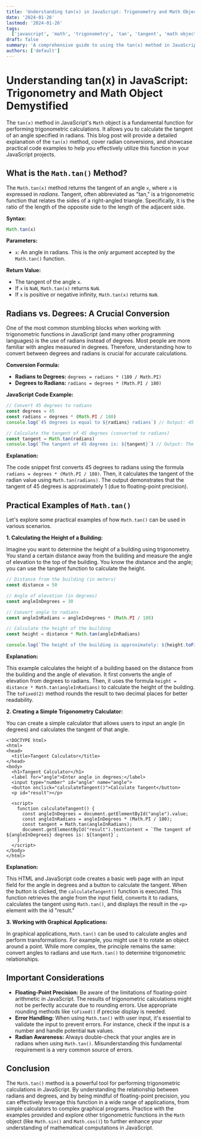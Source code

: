 ```yaml
---
title: 'Understanding tan(x) in JavaScript: Trigonometry and Math Object Demystified'
date: '2024-01-26'
lastmod: '2024-01-26'
tags:
  ['javascript', 'math', 'trigonometry', 'tan', 'tangent', 'math object', 'programming', 'tutorial']
draft: false
summary: 'A comprehensive guide to using the tan(x) method in JavaScript Math object. Learn how to calculate the tangent of an angle, understand radian conversions, and see practical code examples for various use cases.'
authors: ['default']
---
```


# Understanding tan(x) in JavaScript: Trigonometry and Math Object Demystified

The `tan(x)` method in JavaScript's `Math` object is a fundamental function for performing trigonometric calculations. It allows you to calculate the tangent of an angle specified in radians. This blog post will provide a detailed explanation of the `tan(x)` method, cover radian conversions, and showcase practical code examples to help you effectively utilize this function in your JavaScript projects.

## What is the `Math.tan()` Method?

The `Math.tan(x)` method returns the tangent of an angle `x`, where `x` is expressed in _radians_. Tangent, often abbreviated as "tan," is a trigonometric function that relates the sides of a right-angled triangle. Specifically, it is the ratio of the length of the opposite side to the length of the adjacent side.

**Syntax:**

```javascript
Math.tan(x)
```

**Parameters:**

- `x`: An angle in radians. This is the _only_ argument accepted by the `Math.tan()` function.

**Return Value:**

- The tangent of the angle `x`.
- If `x` is `NaN`, `Math.tan(x)` returns `NaN`.
- If `x` is positive or negative infinity, `Math.tan(x)` returns `NaN`.

## Radians vs. Degrees: A Crucial Conversion

One of the most common stumbling blocks when working with trigonometric functions in JavaScript (and many other programming languages) is the use of radians instead of degrees. Most people are more familiar with angles measured in degrees. Therefore, understanding how to convert between degrees and radians is crucial for accurate calculations.

**Conversion Formula:**

- **Radians to Degrees:** `degrees = radians * (180 / Math.PI)`
- **Degrees to Radians:** `radians = degrees * (Math.PI / 180)`

**JavaScript Code Example:**

```javascript
// Convert 45 degrees to radians
const degrees = 45
const radians = degrees * (Math.PI / 180)
console.log(`45 degrees is equal to ${radians} radians`) // Output: 45 degrees is equal to 0.7853981633974483 radians

// Calculate the tangent of 45 degrees (converted to radians)
const tangent = Math.tan(radians)
console.log(`The tangent of 45 degrees is: ${tangent}`) // Output: The tangent of 45 degrees is: 0.9999999999999999
```

**Explanation:**

The code snippet first converts 45 degrees to radians using the formula `radians = degrees * (Math.PI / 180)`. Then, it calculates the tangent of the radian value using `Math.tan(radians)`. The output demonstrates that the tangent of 45 degrees is approximately 1 (due to floating-point precision).

## Practical Examples of `Math.tan()`

Let's explore some practical examples of how `Math.tan()` can be used in various scenarios.

**1. Calculating the Height of a Building:**

Imagine you want to determine the height of a building using trigonometry. You stand a certain distance away from the building and measure the angle of elevation to the top of the building. You know the distance and the angle; you can use the tangent function to calculate the height.

```javascript
// Distance from the building (in meters)
const distance = 50

// Angle of elevation (in degrees)
const angleInDegrees = 30

// Convert angle to radians
const angleInRadians = angleInDegrees * (Math.PI / 180)

// Calculate the height of the building
const height = distance * Math.tan(angleInRadians)

console.log(`The height of the building is approximately: ${height.toFixed(2)} meters`) // Output: The height of the building is approximately: 28.87 meters
```

**Explanation:**

This example calculates the height of a building based on the distance from the building and the angle of elevation. It first converts the angle of elevation from degrees to radians. Then, it uses the formula `height = distance * Math.tan(angleInRadians)` to calculate the height of the building. The `toFixed(2)` method rounds the result to two decimal places for better readability.

**2. Creating a Simple Trigonometry Calculator:**

You can create a simple calculator that allows users to input an angle (in degrees) and calculates the tangent of that angle.

```plaintext
<!DOCTYPE html>
<html>
<head>
  <title>Tangent Calculator</title>
</head>
<body>
  <h1>Tangent Calculator</h1>
  <label for="angle">Enter angle in degrees:</label>
  <input type="number" id="angle" name="angle">
  <button onclick="calculateTangent()">Calculate Tangent</button>
  <p id="result"></p>

  <script>
    function calculateTangent() {
      const angleInDegrees = document.getElementById("angle").value;
      const angleInRadians = angleInDegrees * (Math.PI / 180);
      const tangent = Math.tan(angleInRadians);
      document.getElementById("result").textContent = `The tangent of ${angleInDegrees} degrees is: ${tangent}`;
    }
  </script>
</body>
</html>
```

**Explanation:**

This HTML and JavaScript code creates a basic web page with an input field for the angle in degrees and a button to calculate the tangent. When the button is clicked, the `calculateTangent()` function is executed. This function retrieves the angle from the input field, converts it to radians, calculates the tangent using `Math.tan()`, and displays the result in the `<p>` element with the id "result."

**3. Working with Graphical Applications:**

In graphical applications, `Math.tan()` can be used to calculate angles and perform transformations. For example, you might use it to rotate an object around a point. While more complex, the principle remains the same: convert angles to radians and use `Math.tan()` to determine trigonometric relationships.

## Important Considerations

- **Floating-Point Precision:** Be aware of the limitations of floating-point arithmetic in JavaScript. The results of trigonometric calculations might not be perfectly accurate due to rounding errors. Use appropriate rounding methods like `toFixed()` if precise display is needed.
- **Error Handling:** When using `Math.tan()` with user input, it's essential to validate the input to prevent errors. For instance, check if the input is a number and handle potential `NaN` values.
- **Radian Awareness:** Always double-check that your angles are in radians when using `Math.tan()`. Misunderstanding this fundamental requirement is a very common source of errors.

## Conclusion

The `Math.tan()` method is a powerful tool for performing trigonometric calculations in JavaScript. By understanding the relationship between radians and degrees, and by being mindful of floating-point precision, you can effectively leverage this function in a wide range of applications, from simple calculators to complex graphical programs. Practice with the examples provided and explore other trigonometric functions in the `Math` object (like `Math.sin()` and `Math.cos()`) to further enhance your understanding of mathematical computations in JavaScript.
